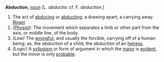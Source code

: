 '''Abduction''', ''[[noun (part of speech)|noun]]'' [L. ''abductio'': cf. F. ''abduction''.]

<ol>
<li>The act of [[abducing]] or [[abducting]]; a drawing apart; a carrying away. ''[[Roget (source)|Roget]].''

<li> ''([[Physiol (subject)|Physiol]]).'' The movement which separates a limb or other part from the axis, or middle line, of the body.

<li> ''(Law)'' The [[wrongful]], and usually the forcible, carrying off of a human being; as, the ''abduction'' of a child, the ''abduction'' of an [[heiress]].

<li> ''(Logic)'' A [[syllogism]] or form of argument in which the [[major]] is [[evident]], but the minor is only [[probable]].
</ol>